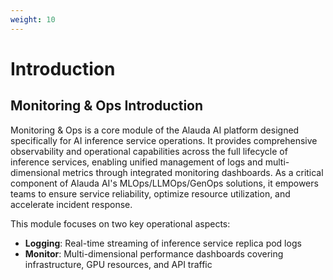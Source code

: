 ```yaml
---
weight: 10
---
```


# Introduction

## Monitoring & Ops Introduction

Monitoring & Ops is a core module of the Alauda AI platform designed specifically for AI inference service operations. It provides comprehensive observability and operational capabilities across the full lifecycle of inference services, enabling unified management of logs and multi-dimensional metrics through integrated monitoring dashboards. As a critical component of Alauda AI's MLOps/LLMOps/GenOps solutions, it empowers teams to ensure service reliability, optimize resource utilization, and accelerate incident response.

This module focuses on two key operational aspects:
- **Logging**: Real-time streaming of inference service replica pod logs
- **Monitor**: Multi-dimensional performance dashboards covering infrastructure, GPU resources, and API traffic
